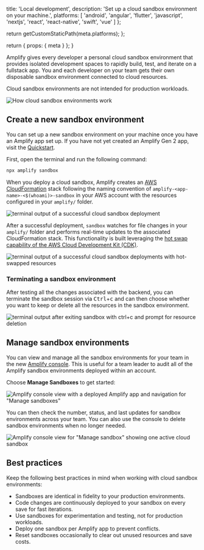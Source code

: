 
  title: 'Local development',
  description: 'Set up a cloud sandbox environment on your machine.',
  platforms: [
    'android',
    'angular',
    'flutter',
    'javascript',
    'nextjs',
    'react',
    'react-native',
    'swift',
    'vue'
  ]
};

  return getCustomStaticPath(meta.platforms);
};

  return {
    props: {
      meta
    }
  };
}

Amplify gives every developer a personal cloud sandbox environment that provides isolated development spaces to rapidly build, test, and iterate on a fullstack app. You and each developer on your team gets their own disposable sandbox environment connected to cloud resources.

<Callout>

Cloud sandbox environments are not intended for production workloads.

</Callout>

![How cloud sandbox environments work](/images/gen2/how-amplify-works/sandbox.png)

## Create a new sandbox environment

You can set up a new sandbox environment on your machine once you have an Amplify app set up. If you have not yet created an Amplify Gen 2 app, visit the [Quickstart](/gen2/start/quickstart).

First, open the terminal and run the following command:

```bash
npx amplify sandbox
```

When you deploy a cloud sandbox, Amplify creates an [AWS CloudFormation](https://aws.amazon.com/cloudformation/) stack following the naming convention of `amplify-<app-name>-<$(whoami)>-sandbox` in your AWS account with the resources configured in your `amplify/` folder.

![terminal output of a successful cloud sandbox deployment](/images/gen2/sandbox/sandbox1.png)

After a successful deployment, `sandbox` watches for file changes in your `amplify/` folder and performs real-time updates to the associated CloudFormation stack. This functionality is built leveraging the [hot swap capability of the AWS Cloud Development Kit (CDK)](https://docs.aws.amazon.com/cdk/v2/guide/cli.html#cli-deploy-hotswap).

![terminal output of a successful cloud sandbox deployments with hot-swapped resources](/images/gen2/sandbox/sandbox2.png)

### Terminating a sandbox environment

After testing all the changes associated with the backend, you can terminate the sandbox session via <kbd>Ctrl</kbd>+<kbd>c</kbd> and can then choose whether you want to keep or delete all the resources in the sandbox environment.

![terminal output after exiting sandbox with ctrl+c and prompt for resource deletion](/images/gen2/sandbox/sandbox3.png)

## Manage sandbox environments

You can view and manage all the sandbox environments for your team in the new [Amplify console](https://us-east-1.console.aws.amazon.com/amplify/apps/sandboxes). This is useful for a team leader to audit all of the Amplify sandbox environments deployed within an account.

Choose **Manage Sandboxes** to get started:

![Amplify console view with a deployed Amplify app and navigation for "Manage sandboxes"](/images/gen2/sandbox/sandbox4.png)

You can then check the number, status, and last updates for sandbox environments across your team. You can also use the console to delete sandbox environments when no longer needed.

![Amplify console view for "Manage sandbox" showing one active cloud sandbox](/images/gen2/sandbox/sandbox5.png)

## Best practices

Keep the following best practices in mind when working with cloud sandbox environments:

- Sandboxes are identical in fidelity to your production environments.
- Code changes are continuously deployed to your sandbox on every save for fast iterations.
- Use sandboxes for experimentation and testing, not for production workloads.
- Deploy one sandbox per Amplify app to prevent conflicts.
- Reset sandboxes occasionally to clear out unused resources and save costs.
